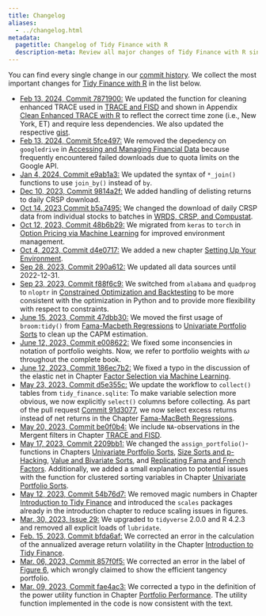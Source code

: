 ```yaml
---
title: Changelog
aliases:
  - ../changelog.html
metadata:
  pagetitle: Changelog of Tidy Finance with R
  description-meta: Review all major changes of Tidy Finance with R since the book publication in 2022. 
---
```


You can find every single change in our [commit history](https://github.com/tidy-finance/website/commits/main). We collect the most important changes for [Tidy Finance with R](index.qmd) in the list below. 

- [Feb 13, 2024, Commit 7871900:](https://github.com/tidy-finance/website/commit/78719005211954666662ae2736ee9ecbc9cac02f) We updated the function for cleaning enhanced TRACE used in [TRACE and FISD](trace-and-fisd.qmd) and shown in Appendix [Clean Enhanced TRACE with R](clean-enhanced-trace-with-r.qmd) to reflect the correct time zone (i.e., New York, ET) and require less dependencies. We also updated the respective [gist](https://gist.github.com/patrick-weiss/3a05b3ab281563b2e94858451c2eb3a4).
- [Feb 13, 2024, Commit 5fce497:](https://github.com/tidy-finance/website/commit/5fce497972dfb8498228032f1f2d1ca25b20e93f) We removed the depedency on `googledrive` in [Accessing and Managing Financial Data](accessing-and-managing-financial-data.qmd) because frequently encountered failed downloads due to quota limits on the Google API. 
- [Jan 4, 2024, Commit e9ab1a3:](https://github.com/tidy-finance/website/commit/e9ab1a3f94afae26540d78ecfbc74d49e62f065b) We updated the syntax of `*_join()` functions to use `join_by()` instead of `by`.
- [Dec 10, 2023, Commit 9814a2f:](https://github.com/tidy-finance/website/commit/9814a2f9be1984090c247a88006828a6fc9b606f) We added handling of delisting returns to daily CRSP download. 
- [Oct 14, 2023 Commit b5a7495:](https://github.com/tidy-finance/website/commit/b5a7495259adb6cedc47766e3bfd673c54dba293) We changed the download of daily CRSP data from individual stocks to batches in [WRDS, CRSP, and Compustat](wrds-crsp-and-compustat.qmd).
- [Oct 12, 2023, Commit 48b6b29:](https://github.com/tidy-finance/website/commit/48b6b2964af13c8fc3341f22c06b1dcc7c86d966) We migrated from `keras` to `torch` in [Option Pricing via Machine Learning](option-pricing-via-machine-learning.qmd) for improved environment management.
- [Oct 4, 2023, Commit d4e0717:](https://github.com/tidy-finance/website/commit/d4e071717f1d096c2b1fea9d0f196d025714fea6) We added a new chapter [Setting Up Your Environment](setting-up-your-environment.qmd).
- [Sep 28, 2023, Commit 290a612:](https://github.com/tidy-finance/website/commit/290a61e389e4049d79202966e1243481dfe04dfa) We updated all data sources until 2022-12-31.
- [Sep 23, 2023, Commit f88f6c9:](https://github.com/tidy-finance/website/commit/f88f6c953da0b5a447a295f76cf679a2f5dfa3b6) We switched from `alabama` and `quadprog` to `nloptr` in [Constrained Optimization and Backtesting](constrained-optimization-and-backtesting.qmd) to be more consistent with the optimization in Python and to provide more flexibility with respect to constraints. 
- [June 15, 2023, Commit 47dbb30:](https://github.com/tidy-finance/website/commit/47dbb30efa9615c1d5f7325d75786e584b581cdb) We moved the first usage of `broom:tidy()` from [Fama-Macbeth Regressions](fama-macbeth-regressions.qmd) to [Univariate Portfolio Sorts](univariate-portfolio-sorts.qmd) to clean up the CAPM estimation. 
- [June 12, 2023, Commit e008622:](https://github.com/tidy-finance/website/pull/50/commits/e0086225a35e780b6cc115b905c75576ee40a961) We fixed some inconsencies in notation of portfolio weights. Now, we refer to portfolio weights with $\omega$ throughout the complete book.
- [June 12, 2023, Commit 186ec7b2:](https://github.com/tidy-finance/website/pull/49/commits/186ec7b2c803bfb475fef5c23f9a711a3fb32d1f) We fixed a typo in the discussion of the elastic net in Chapter [Factor Selection via Machine Learning
](factor-selection-via-machine-learning.qmd).
- [May 23, 2023, Commit d5e355c:](https://github.com/tidy-finance/website/commit/d5e355ca6cf117bcc193376124c46ca1b2e9ed1d) We update the workflow to `collect()` tables from `tidy_finance.sqlite`: To make variable selection more obvious, we now explicitly `select()` columns before collecting. As part of the pull request [Commit 91d3077](https://github.com/tidy-finance/website/pull/42/commits/91d3077ee75a3ab71db684001d0562a53031c73c), we now select excess returns instead of net returns in the Chapter [Fama-MacBeth Regressions](fama-macbeth-regressions.qmd).
- [May 20, 2023, Commit be0f0b4:](https://github.com/tidy-finance/website/commit/be0f0b4b156487299369c682a4d47d1d10ec5485) We include `NA`-observations in the Mergent filters in Chapter [TRACE and FISD](trace-and-fisd.qmd).
- [May 17, 2023, Commit 2209bb1:](https://github.com/tidy-finance/website/commit/2209bb133d2080eae52cbbc5ec14e4550ff186d3) We changed the `assign_portfolio()`-functions in Chapters [Univariate Portfolio Sorts](univariate-portfolio-sorts.qmd), [Size Sorts and p-Hacking](size-sorts-and-p-hacking.qmd), [Value and Bivariate Sorts](value-and-bivariate-sorts.qmd), and [Replicating Fama and French Factors](replicating-fama-and-french-factors.qmd). Additionally, we added a small explanation to potential issues with the function for clustered sorting variables in Chapter [Univariate Portfolio Sorts](univariate-portfolio-sorts.qmd).
- [May 12, 2023, Commit 54b76d7:](54b76d7c1977c3759ed8bd641940d17add1a755b) We removed magic numbers in Chapter [Introduction to Tidy Finance](introduction-to-tidy-finance.qmd#the-efficient-frontier) and introduced the `scales` packages already in the introduction chapter to reduce scaling issues in figures. 
- [Mar. 30, 2023, Issue 29:](https://github.com/tidy-finance/website/issues/29) We upgraded to `tidyverse` 2.0.0 and R 4.2.3 and removed all explicit loads of `lubridate`.
- [Feb. 15, 2023, Commit bfda6af: ](https://github.com/tidy-finance/website/commit/bfda6af6169a42f433568e32b7a9cce06cb948ac) We corrected an error in the calculation of the annualized average return volatility in the Chapter [Introduction to Tidy Finance](introduction-to-tidy-finance.qmd#the-efficient-frontier).
- [Mar. 06, 2023, Commit 857f0f5: ](https://github.com/tidy-finance/website/commit/857f0f5893a8e7e4c2b4475e1461ebf3d0abe2d6) We corrected an error in the label of [Figure 6](introduction-to-tidy-finance.qmd#fig-106), which wrongly claimed to show the efficient tangency portfolio.
- [Mar. 09, 2023, Commit fae4ac3: ](https://github.com/tidy-finance/website/commit/fae4ac3fd12797d66a48f43af3d8e84ded694f13) We corrected a typo in the definition of the power utility function in Chapter [Portfolio Performance](parametric-portfolio-policies.qmd#portfolio-performance). The utility function implemented in the code is now consistent with the text. 

